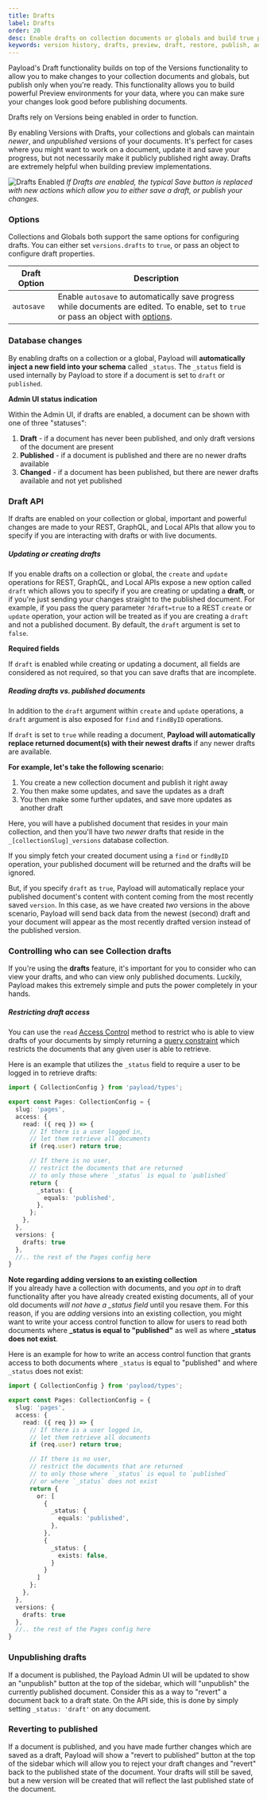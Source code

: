```yaml
---
title: Drafts
label: Drafts
order: 20
desc: Enable drafts on collection documents or globals and build true preview environments for your data.
keywords: version history, drafts, preview, draft, restore, publish, autosave, Content Management System, cms, headless, javascript, node, react, express
---
```


Payload's Draft functionality builds on top of the Versions functionality to allow you to make changes to your collection documents and globals, but publish only when you're ready. This functionality allows you to build powerful Preview environments for your data, where you can make sure your changes look good before publishing documents.

<Banner type="warning">
	Drafts rely on Versions being enabled in order to function.
</Banner>

By enabling Versions with Drafts, your collections and globals can maintain _newer_, and _unpublished_ versions of your documents. It's perfect for cases where you might want to work on a document, update it and save your progress, but not necessarily make it publicly published right away. Drafts are extremely helpful when building preview implementations.

![Drafts Enabled](/images/docs/drafts-enabled.png)
*If Drafts are enabled, the typical Save button is replaced with new actions which allow you to either save a draft, or publish your changes.*

### Options

Collections and Globals both support the same options for configuring drafts. You can either set `versions.drafts` to `true`, or pass an object to configure draft properties.

| Draft Option                 | Description  |
| ---------------------------- | -------------|
| `autosave`                   | Enable `autosave` to automatically save progress while documents are edited. To enable, set to `true` or pass an object with [options](/docs/versions/autosave). |

### Database changes

By enabling drafts on a collection or a global, Payload will <strong>automatically inject a new field into your schema</strong> called `_status`. The `_status` field is used internally by Payload to store if a document is set to `draft` or `published`.

**Admin UI status indication**

Within the Admin UI, if drafts are enabled, a document can be shown with one of three "statuses":

1. <strong>Draft</strong> - if a document has never been published, and only draft versions of the document are present
1. <strong>Published</strong> - if a document is published and there are no newer drafts available
1. <strong>Changed</strong> - if a document has been published, but there are newer drafts available and not yet published

### Draft API

<Banner type="success">
  If drafts are enabled on your collection or global, important and powerful changes are made to your REST, GraphQL, and Local APIs that allow you to specify if you are interacting with drafts or with live documents.
</Banner>

##### Updating or creating drafts

If you enable drafts on a collection or global, the `create` and `update` operations for REST, GraphQL, and Local APIs expose a new option called `draft` which allows you to specify if you are creating or updating a <strong>draft</strong>, or if you're just sending your changes straight to the published document. For example, if you pass the query parameter `?draft=true` to a REST `create` or `update` operation, your action will be treated as if you are creating a `draft` and not a published document. By default, the `draft` argument is set to `false`.

**Required fields**

If `draft` is enabled while creating or updating a document, all fields are considered as not required, so that you can save drafts that are incomplete.

##### Reading drafts vs. published documents

In addition to the `draft` argument within `create` and `update` operations, a `draft` argument is also exposed for `find` and `findByID` operations.

If `draft` is set to `true` while reading a document, <strong>Payload will automatically replace returned document(s) with their newest drafts</strong> if any newer drafts are available.

<strong>For example, let's take the following scenario:</strong>

1. You create a new collection document and publish it right away
1. You then make some updates, and save the updates as a draft
1. You then make some further updates, and save more updates as another draft

Here, you will have a published document that resides in your main collection, and then you'll have two _newer_ drafts that reside in the `_[collectionSlug]_versions` database collection.

If you simply fetch your created document using a `find` or `findByID` operation, your published document will be returned and the drafts will be ignored.

But, if you specify `draft` as `true`, Payload will automatically replace your published document's content with content coming from the most recently saved `version`. In this case, as we have created _two_ versions in the above scenario, Payload will send back data from the newest (second) draft and your document will appear as the most recently drafted version instead of the published version.

### Controlling who can see Collection drafts

<Banner type="warning">
  If you're using the <strong>drafts</strong> feature, it's important for you to consider who can view your drafts, and who can view only published documents. Luckily, Payload makes this extremely simple and puts the power completely in your hands.
</Banner>

##### Restricting draft access

You can use the `read` [Access Control](/docs/access-control/collections#read) method to restrict who is able to view drafts of your documents by simply returning a [query constraint](/docs/queries/overview) which restricts the documents that any given user is able to retrieve.

Here is an example that utilizes the `_status` field to require a user to be logged in to retrieve drafts:

```ts
import { CollectionConfig } from 'payload/types';

export const Pages: CollectionConfig = {
  slug: 'pages',
  access: {
    read: ({ req }) => {
      // If there is a user logged in,
      // let them retrieve all documents
      if (req.user) return true;

      // If there is no user,
      // restrict the documents that are returned
      // to only those where `_status` is equal to `published`
      return {
        _status: {
          equals: 'published',
        },
      };
    },
  },
  versions: {
    drafts: true
  },
  //.. the rest of the Pages config here
}
```

<Banner type="warning">
  <strong>Note regarding adding versions to an existing collection</strong><br/>
  If you already have a collection with documents, and you <em>opt in</em> to draft functionality after you have already created existing documents, all of your old documents <em>will not have a _status field</em> until you resave them. For this reason, if you are <em>adding</em> versions into an existing collection, you might want to write your access control function to allow for users to read both documents where <strong>_status is equal to "published"</strong> as well as where <strong>_status does not exist</strong>.
</Banner>

Here is an example for how to write an access control function that grants access to both documents where `_status` is equal to "published" and where `_status` does not exist:

```ts
import { CollectionConfig } from 'payload/types';

export const Pages: CollectionConfig = {
  slug: 'pages',
  access: {
    read: ({ req }) => {
      // If there is a user logged in,
      // let them retrieve all documents
      if (req.user) return true;

      // If there is no user,
      // restrict the documents that are returned
      // to only those where `_status` is equal to `published`
      // or where `_status` does not exist
      return {
        or: [
          {
            _status: {
              equals: 'published',
            },
          },
          {
            _status: {
              exists: false,
            }
          }
        ]
      };
    },
  },
  versions: {
    drafts: true
  },
  //.. the rest of the Pages config here
}
```

### Unpublishing drafts

If a document is published, the Payload Admin UI will be updated to show an "unpublish" button at the top of the sidebar, which will "unpublish" the currently published document. Consider this as a way to "revert" a document back to a draft state. On the API side, this is done by simply setting `_status: 'draft'` on any document.

### Reverting to published

If a document is published, and you have made further changes which are saved as a draft, Payload will show a "revert to published" button at the top of the sidebar which will allow you to reject your draft changes and "revert" back to the published state of the document. Your drafts will still be saved, but a new version will be created that will reflect the last published state of the document.


